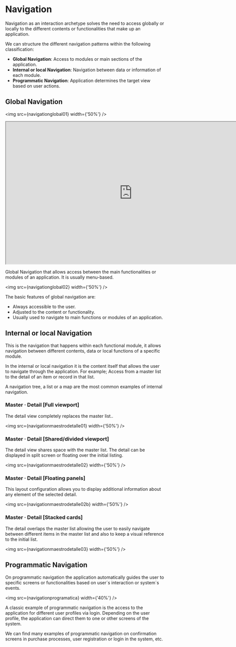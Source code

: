 

<Meta title="UX Patterns/Patterns/Navigation" />


# Navigation

Navigation as an interaction archetype solves the need to access globally or locally to the different contents or functionalities that make up an application.

We can structure the different navigation patterns within the following classification:

+ **Global Navigation**: Access to modules or main sections of the application.
+ **Internal or local Navigation**: Navigation between data or information of each module.
+ **Programmatic Navigation**: Application determines the target view based on user actions.


## Global Navigation

<img src={navigationglobal01} width={'50%'} />

<iframe style={{border: '1px solid rgba(0, 0, 0, 0.1)' }} width="800" height="450" src="https://www.figma.com/embed?embed_host=share&url=https%3A%2F%2Fwww.figma.com%2Fproto%2FyvhGsSrKWRnRo1G2CAX3x1%2FEther-Console-Designs%3Fpage-id%3D2%253A37059%26node-id%3D2%253A38682%26viewport%3D662%252C536%252C0.12%26scaling%3Dscale-down-width%26starting-point-node-id%3D2%253A38682" allowfullscreen></iframe>

Global Navigation that allows access between the main functionalities or modules of an application. It is usually menu-based.

<img src={navigationglobal02} width={'50%'} />

The basic features of global navigation are:

+ Always accessible to the user.
+ Adjusted to the content or functionality.
+ Usually used to navigate to main functions or modules of an application.

## Internal or local Navigation

This is the navigation that happens within each functional module, it allows navigation between different contents, data or local functions of a specific module.

In the internal or local navigation it is the content itself that allows the user to navigate through the application. For example; Access from a master list to the detail of an item or record in that list.

A navigation tree, a list or a map are the most common examples of internal navigation.


### Master · Detail [Full viewport]

The detail view completely replaces the master list..

<img src={navigationmaestrodetalle01} width={'50%'} />

### Master · Detail [Shared/divided viewport]

The detail view shares space with the master list. The detail can be displayed in split screen or floating over the initial listing.

<img src={navigationmaestrodetalle02} width={'50%'} />

### Master · Detail [Floating panels]

This layout configuration allows you to display additional information about any element of the selected detail.

<img src={navigationmaestrodetalle02b} width={'50%'} />

### Master · Detail [Stacked cards]

The detail overlaps the master list allowing the user to easily navigate between different items in the master list and also to keep a visual reference to the initial list.

<img src={navigationmaestrodetalle03} width={'50%'} />


## Programmatic Navigation

On programmatic navigation the application automatically guides the user to specific screens or functionalities based on user´s interaction or system´s events.

<img src={navigationprogramatica} width={'40%'} />


A classic example of programmatic navigation is the access to the application for different user profiles via login. Depending on the user profile, the application can direct them to one or other screens of the system.

We can find many examples of programmatic navigation on confirmation screens in purchase processes, user registration or login in the system, etc.